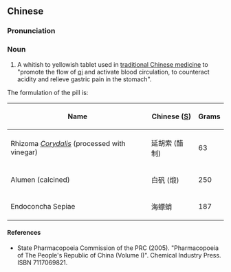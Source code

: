 ==Chinese==
{{zh-forms}}

===Pronunciation===
{{zh-pron
|m=ānwèi piàn
|cat=n
}}

===Noun===
{{zh-noun}}

# A whitish to yellowish tablet used in [[traditional Chinese medicine]] to "promote the flow of [[qi]] and activate blood circulation, to counteract acidity and relieve gastric pain in the stomach".

The formulation of the pill is:

{| class="wikitable sortable"
|-
!Name
!Chinese ([[Simplified Chinese|S]])
!Grams
|-
|Rhizoma ''[[Corydalis]]'' (processed with vinegar)
|延胡索 (醋制)
| 63
|-
|Alumen (calcined)
|白矾 (煅)
| 250
|-
|Endoconcha Sepiae
|海螵蛸
| 187
|}

====References====
* State Pharmacopoeia Commission of the PRC (2005). "Pharmacopoeia of The People's Republic of China (Volume I)". Chemical Industry Press. ISBN 7117069821.